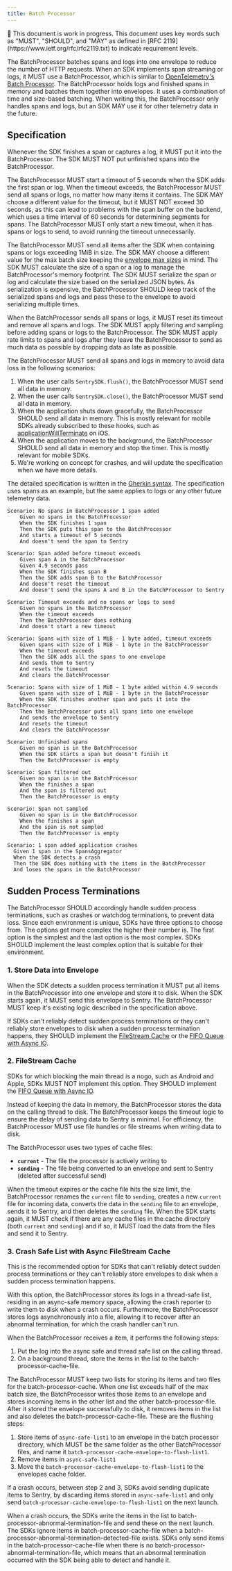 ```yaml
---
title: Batch Processor
---
```


<Alert level="warning">
  🚧 This document is work in progress.
</Alert>

<Alert>
  This document uses key words such as "MUST", "SHOULD", and "MAY" as defined in [RFC 2119](https://www.ietf.org/rfc/rfc2119.txt) to indicate requirement levels.
</Alert>

The BatchProcessor batches spans and logs into one envelope to reduce the number of HTTP requests. When an SDK implements span streaming or logs, it MUST use a BatchProcessor, which is similar to [OpenTelemetry's Batch Processor](https://github.com/open-telemetry/opentelemetry-collector/blob/main/processor/batchprocessor/README.md). The BatchProcessor holds logs and finished spans in memory and batches them together into envelopes. It uses a combination of time and size-based batching. When writing this, the BatchProcessor only handles spans and logs, but an SDK MAY use it for other telemetry data in the future.

## Specification

Whenever the SDK finishes a span or captures a log, it MUST put it into the BatchProcessor. The SDK MUST NOT put unfinished spans into the BatchProcessor.

The BatchProcessor MUST start a timeout of 5 seconds when the SDK adds the first span or log. When the timeout exceeds, the BatchProcessor MUST send all spans or logs, no matter how many items it contains. The SDK MAY choose a different value for the timeout, but it MUST NOT exceed 30 seconds, as this can lead to problems with the span buffer on the backend, which uses a time interval of 60 seconds for determining segments for spans. The BatchProcessor MUST only start a new timeout, when it has spans or logs to send, to avoid running the timeout unnecessarily.

The BatchProcessor MUST send all items after the SDK when containing spans or logs exceeding 1MiB in size. The SDK MAY choose a different value for the max batch size keeping the [envelope max sizes](/sdk/data-model/envelopes/#size-limits) in mind. The SDK MUST calculate the size of a span or a log to manage the BatchProcessor's memory footprint. The SDK MUST serialize the span or log and calculate the size based on the serialized JSON bytes. As serialization is expensive, the BatchProcessor SHOULD keep track of the serialized spans and logs and pass these to the envelope to avoid serializing multiple times.

When the BatchProcessor sends all spans or logs, it MUST reset its timeout and remove all spans and logs. The SDK MUST apply filtering and sampling before adding spans or logs to the BatchProcessor. The SDK MUST apply rate limits to spans and logs after they leave the BatchProcessor to send as much data as possible by dropping data as late as possible.

The BatchProcessor MUST send all spans and logs in memory to avoid data loss in the following scenarios:

1. When the user calls `SentrySDK.flush()`, the BatchProcessor MUST send all data in memory.
2. When the user calls  `SentrySDK.close()`, the BatchProcessor MUST send all data in memory.
3. When the application shuts down gracefully, the BatchProcessor SHOULD send all data in memory. This is mostly relevant for mobile SDKs already subscribed to these hooks, such as [applicationWillTerminate](https://developer.apple.com/documentation/uikit/uiapplicationdelegate/applicationwillterminate(_:)) on iOS.
4. When the application moves to the background, the BatchProcessor SHOULD send all data in memory and stop the timer. This is mostly relevant for mobile SDKs.
5. We're working on concept for crashes, and will update the specification when we have more details.

The detailed specification is written in the [Gherkin syntax](https://cucumber.io/docs/gherkin/reference/). The specification uses spans as an example, but the same applies to logs or any other future telemetry data.


```Gherkin
Scenario: No spans in BatchProcessor 1 span added
    Given no spans in the BatchProcessor
    When the SDK finishes 1 span
    Then the SDK puts this span to the BatchProcessor
    And starts a timeout of 5 seconds
    And doesn't send the span to Sentry

Scenario: Span added before timeout exceeds
    Given span A in the BatchProcessor
    Given 4.9 seconds pass
    When the SDK finishes span B
    Then the SDK adds span B to the BatchProcessor
    And doesn't reset the timeout
    And doesn't send the spans A and B in the BatchProcessor to Sentry

Scenario: Timeout exceeds and no spans or logs to send
    Given no spans in the BatchProcessor
    When the timeout exceeds
    Then the BatchProcessor does nothing
    And doesn't start a new timeout

Scenario: Spans with size of 1 MiB - 1 byte added, timeout exceeds
    Given spans with size of 1 MiB - 1 byte in the BatchProcessor
    When the timeout exceeds
    Then the SDK adds all the spans to one envelope
    And sends them to Sentry
    And resets the timeout
    And clears the BatchProcessor

Scenario: Spans with size of 1 MiB - 1 byte added within 4.9 seconds
    Given spans with size of 1 MiB - 1 byte in the BatchProcessor
    When the SDK finishes another span and puts it into the BatchProcessor
    Then the BatchProcessor puts all spans into one envelope
    And sends the envelope to Sentry
    And resets the timeout
    And clears the BatchProcessor

Scenario: Unfinished spans
    Given no span is in the BatchProcessor
    When the SDK starts a span but doesn't finish it
    Then the BatchProcessor is empty

Scenario: Span filtered out
    Given no span is in the BatchProcessor
    When the finishes a span
    And the span is filtered out
    Then the BatchProcessor is empty

Scenario: Span not sampled
    Given no span is in the BatchProcessor
    When the finishes a span
    And the span is not sampled
    Then the BatchProcessor is empty

Scenario: 1 span added application crashes
  Given 1 span in the SpansAggregator
  When the SDK detects a crash
  Then the SDK does nothing with the items in the BatchProcessor
  And loses the spans in the BatchProcessor

```

## Sudden Process Terminations

The BatchProcessor SHOULD accordingly handle sudden process terminations, such as crashes or watchdog terminations, to prevent data loss. Since each environment is unique, SDKs have three options to choose from.
The options get more complex the higher their number is. The first option is the simplest and the last option is the most complex. SDKs SHOULD implement the least complex option that is suitable for their environment.

### 1. Store Data into Envelope

When the SDK detects a sudden process termination it MUST put all items in the BatchProcessor into one envelope and store it to disk. When the SDK starts again, it MUST send this envelope to Sentry. The BatchProcessor MUST keep it's existing logic described in the specification above.

If SDKs can't reliably detect sudden process terminations or they can't reliably store envelopes to disk when a sudden process termination happens, they SHOULD implement the [FileStream Cache](#2-file-stream-cache) or the [FIFO Queue with Async IO](#3-fifo-queue-with-async-io).

### 2. FileStream Cache

SDKs for which blocking the main thread is a nogo, such as Android and Apple, SDKs MUST NOT implement this option. They SHOULD implement the [FIFO Queue with Async IO](#3-fifo-queue-with-async-io).

Instead of keeping the data in memory, the BatchProcessor stores the data on the calling thread to disk. The BatchProcessor keeps the timeout logic to ensure the delay of sending data to Sentry is minimal. For efficiency, the BatchProcessor MUST use file handles or file streams when writing data to disk.

The BatchProcessor uses two types of cache files:
- **`current`** - The file the processor is actively writing to
- **`sending`** - The file being converted to an envelope and sent to Sentry (deleted after successful send)

When the timeout expires or the cache file hits the size limit, the BatchProcessor renames the `current` file to `sending`, creates a new `current` file for incoming data, converts the data in the `sending` file to an envelope, sends it to Sentry, and then deletes the `sending` file. When the SDK starts again, it MUST check if there are any cache files in the cache directory (both `current` and `sending`) and if so, it MUST load the data from the files and send it to Sentry.


### 3. Crash Safe List with Async FileStream Cache

This is the recommended option for SDKs that can't reliably detect sudden process terminations or they can't reliably store envelopes to disk when a sudden process termination happens.

With this option, the BatchProcessor stores its logs in a thread-safe list, residing in an async-safe memory space, allowing the crash reporter to write them to disk when a crash occurs. Furthermore, the BatchProcessor stores logs asynchronously into a file, allowing it to recover after an abnormal termination, for which the crash handler can't run.

When the BatchProcessor receives a item, it performs the following steps:

1. Put the log into the async safe and thread safe list on the calling thread.
2. On a background thread, store the items in the list to the batch-processor-cache-file.

The BatchProcessor MUST keep two lists for storing its items and two files for the batch-processor-cache. When one list exceeds half of the max batch size, the BatchProcessor writes those items to an envelope and stores incoming items in the other list and the other batch-processor-file. After it stored the envelope successfully to disk, it removes items in the list and also deletes the batch-processor-cache-file. These are the flushing steps:

1. Store items of `async-safe-list1` to an envelope in the batch processor directory, which MUST be the same folder as the other BatchProcessor files, and name it `batch-processor-cache-envelope-to-flush-list1`.
2. Remove items in `async-safe-list1`
3. Move the `batch-processor-cache-envelope-to-flush-list1` to the envelopes cache folder.

If a crash occurs, between step 2 and 3, SDKs avoid sending duplicate items to Sentry, by discarding items stored in `async-safe-list1` and only send `batch-processor-cache-envelope-to-flush-list1` on the next launch.

When a crash occurs, the SDKs write the items in the list to batch-processor-abnormal-termination-file and send these on the next launch. The SDKs ignore items in batch-processor-cache-file when a batch-processor-abnormal-termination-detected-file exists. SDKs only send items in the batch-processor-cache-file when there is no batch-processor-abnormal-termination-file, which means that an abnormal termination occurred with the SDK being able to detect and handle it.

